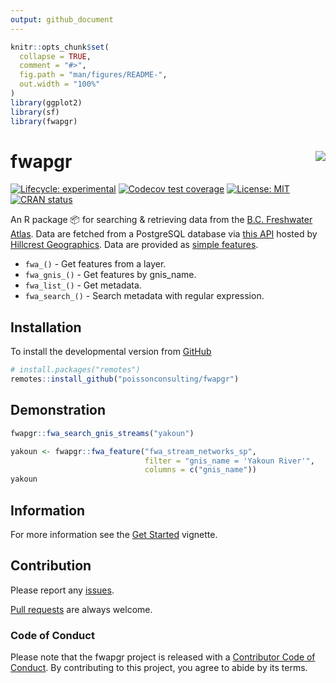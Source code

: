 ```yaml
---
output: github_document
---
```


<!-- README.md is generated from README.Rmd. Please edit that file -->

```r
knitr::opts_chunk$set(
  collapse = TRUE,
  comment = "#>",
  fig.path = "man/figures/README-",
  out.width = "100%"
)
library(ggplot2)
library(sf)
library(fwapgr)
```

# fwapgr <img src="man/figures/logo.png" align="right" />

<!-- badges: start -->
[![Lifecycle: experimental](https://img.shields.io/badge/lifecycle-experimental-orange.svg)](https://www.tidyverse.org/lifecycle/#experimental)
[![Codecov test coverage](https://codecov.io/gh/poissonconsulting/fwapgr/branch/master/graph/badge.svg)](https://codecov.io/gh/poissonconsulting/fwapgr?branch=master)
[![License: MIT](https://img.shields.io/badge/License-MIT-green.svg)](https://opensource.org/licenses/MIT)
[![CRAN status](https://www.r-pkg.org/badges/version/fwapgr)](https://cran.r-project.org/package=fwapgr)
<!-- [![Tinyverse status](https://tinyverse.netlify.com/badge/pkgtemplate)](https://CRAN.R-project.org/package=pkgtemplate) -->
<!-- ![CRAN downloads](https://cranlogs.r-pkg.org/badges/pkgtemplate) -->
<!-- badges: end -->

An R package 📦 for searching & retrieving data from the [B.C. Freshwater Atlas](https://www2.gov.bc.ca/gov/content/data/geographic-data-services/topographic-data/freshwater). Data are fetched from a PostgreSQL database via [this API](https://hillcrestgeo.ca/fwa/) hosted by [Hillcrest Geographics](https://hillcrestgeo.ca/main/). Data are provided as [simple features](https://github.com/r-spatial/sf).  

- `fwa_()` - Get features from a layer.
- `fwa_gnis_()` - Get features by gnis_name.
- `fwa_list_()` - Get metadata.
- `fwa_search_()` - Search metadata with regular expression.

## Installation

To install the developmental version from [GitHub](https://github.com/poissonconsulting/fwapgr)
```r
# install.packages("remotes")
remotes::install_github("poissonconsulting/fwapgr")
```

## Demonstration
```r
fwapgr::fwa_search_gnis_streams("yakoun")

yakoun <- fwapgr::fwa_feature("fwa_stream_networks_sp", 
                              filter = "gnis_name = 'Yakoun River'", 
                              columns = c("gnis_name"))
yakoun
```

## Information

For more information see the [Get Started](https://poissonconsulting.github.io/fwapgr/articles/fwapgr.html) vignette.

## Contribution

Please report any [issues](https://github.com/poissonconsulting/fwapgr/issues).

[Pull requests](https://github.com/poissonconsulting/fwapgr/pulls) are always welcome.

### Code of Conduct

Please note that the fwapgr project is released with a [Contributor Code of Conduct](https://www.contributor-covenant.org/version/1/0/0/code-of-conduct/). By contributing to this project, you agree to abide by its terms.
